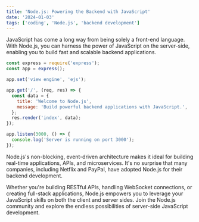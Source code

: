 ```yaml
---
title: 'Node.js: Powering the Backend with JavaScript'
date: '2024-01-03'
tags: ['coding', 'Node.js', 'backend development']
---
```


JavaScript has come a long way from being solely a front-end language. With Node.js, you can harness the power of JavaScript on the server-side, enabling you to build fast and scalable backend applications.

```jsx
const express = require('express');
const app = express();

app.set('view engine', 'ejs');

app.get('/', (req, res) => {
  const data = {
    title: 'Welcome to Node.js',
    message: 'Build powerful backend applications with JavaScript.',
  };
  res.render('index', data);
});

app.listen(3000, () => {
  console.log('Server is running on port 3000');
});
```

Node.js's non-blocking, event-driven architecture makes it ideal for building real-time applications, APIs, and microservices. It's no surprise that many companies, including Netflix and PayPal, have adopted Node.js for their backend development.

Whether you're building RESTful APIs, handling WebSocket connections, or creating full-stack applications, Node.js empowers you to leverage your JavaScript skills on both the client and server sides. Join the Node.js community and explore the endless possibilities of server-side JavaScript development.
